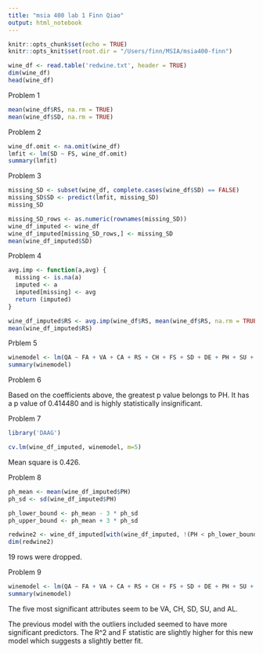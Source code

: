 ```yaml
---
title: "msia 400 lab 1 Finn Qiao"
output: html_notebook
---
```


```r
knitr::opts_chunk$set(echo = TRUE)
knitr::opts_knit$set(root.dir = "/Users/finn/MSIA/msia400-finn")
```

```r
wine_df <- read.table('redwine.txt', header = TRUE)
dim(wine_df)
head(wine_df)
```

Problem 1
```r
mean(wine_df$RS, na.rm = TRUE)
mean(wine_df$SD, na.rm = TRUE)
```

Problem 2
```r
wine_df.omit <- na.omit(wine_df)
lmfit <- lm(SD ~ FS, wine_df.omit)
summary(lmfit)
```

Problem 3
```r
missing_SD <- subset(wine_df, complete.cases(wine_df$SD) == FALSE)
missing_SD$SD <- predict(lmfit, missing_SD)
missing_SD
```

```r
missing_SD_rows <- as.numeric(rownames(missing_SD))
wine_df_imputed <- wine_df
wine_df_imputed[missing_SD_rows,] <- missing_SD
mean(wine_df_imputed$SD)
```

Problem 4
```r
avg.imp <- function(a,avg) {
  missing <- is.na(a)
  imputed <- a
  imputed[missing] <- avg
  return (imputed)
}

wine_df_imputed$RS <- avg.imp(wine_df$RS, mean(wine_df$RS, na.rm = TRUE))
mean(wine_df_imputed$RS)
```

Prblem 5
```r
winemodel <- lm(QA ~ FA + VA + CA + RS + CH + FS + SD + DE + PH + SU + AL, wine_df_imputed)
summary(winemodel)
```

Problem 6

Based on the coefficients above, the greatest p value belongs to PH. It has a p value of 0.414480 and is highly statistically insignificant.

Problem 7
```r
library('DAAG')
```

```r
cv.lm(wine_df_imputed, winemodel, m=5)
```
Mean square is 0.426.

Problem 8
```r
ph_mean <- mean(wine_df_imputed$PH)
ph_sd <- sd(wine_df_imputed$PH)
```

```r
ph_lower_bound <- ph_mean - 3 * ph_sd
ph_upper_bound <- ph_mean + 3 * ph_sd
```

```r
redwine2 <- wine_df_imputed[with(wine_df_imputed, !(PH < ph_lower_bound | PH > ph_upper_bound)),]
dim(redwine2)
```

19 rows were dropped.

Problem 9
```r
winemodel <- lm(QA ~ FA + VA + CA + RS + CH + FS + SD + DE + PH + SU + AL, redwine2)
summary(winemodel)
```

The five most significant attributes seem to be VA, CH, SD, SU, and AL.

The previous model with the outliers included seemed to have more significant predictors. The R^2 and F statistic are slightly higher for this new model which suggests a slightly better fit.

```r

```

```r

```

```r

```

```r

```

```r

```

```r

```

```r

```

